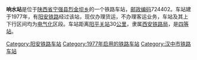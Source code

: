 {{distinguish|响水县站}}
{{noteTA
|1=zh-cn:始发车次; zh-hk:列車班次;
|2=zh-cn:车次; zh-hk:班次;
}}
{{Infobox China railway station 
|车站名称 = 响水站
|车站名称拼音 = 
|车站地址 = [[陕西省|陕西省]][[宁强县|宁强县]]
|归属 = [[西安铁路局|西安铁路局]]
|车站等级 = [[四等站_(中铁)|四等站]]
|线路 = [[阳安铁路|阳安铁路]]
}}
'''响水站'''是位于[[陕西省|陕西省]][[宁强县|宁强县]][[烈金坝乡|烈金坝乡]]的一个铁路车站，[[邮政编码|邮政编码]]724402。车站建于1977年，有[[阳安铁路|阳安铁路]]经过该站，现仅办理货运，不办理客运业务，车站及其上下行区间均为[[电气化|电气化]]区段。车站距离[[阳平关站|阳平关站]]30[[公里|公里]]，隶属[[西安铁路局|西安铁路局]]，是[[四等站_(中铁)|四等站]]。

{{start rail box}}
{{s-inop|[[代家坝站|代家坝站]]}}
{{s-line|[[阳安铁路|阳安铁路]]}}
{{s-inop|[[宁强站|宁强站]]}}
{{end box}}
{{阳安铁路}}
{{铁路车站小作品}}
{{陕西小作品}}

[[Category:阳安铁路车站|Category:阳安铁路车站]]
[[Category:1977年启用的铁路车站|Category:1977年启用的铁路车站]]
[[Category:汉中市铁路车站|Category:汉中市铁路车站]]